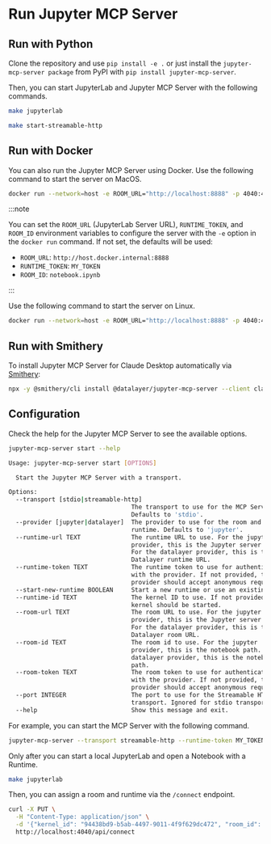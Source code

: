 # Run Jupyter MCP Server

## Run with Python

Clone the repository and use `pip install -e .` or just install the `jupyter-mcp-server package` from PyPI with `pip install jupyter-mcp-server`.

Then, you can start JupyterLab and Jupyter MCP Server with the following commands.

```bash
make jupyterlab
```

```bash
make start-streamable-http
```

## Run with Docker

You can also run the Jupyter MCP Server using Docker. Use the following command to start the server on MacOS.

```bash
docker run --network=host -e ROOM_URL="http://localhost:8888" -p 4040:4040 datalayer/jupyter-mcp-server:latest --transport streamable-http
```

:::note

You can set the `ROOM_URL` (JupyterLab Server URL), `RUNTIME_TOKEN`, and `ROOM_ID` environment variables to configure the server with the `-e` option in the `docker run` command. If not set, the defaults will be used:

- `ROOM_URL`: `http://host.docker.internal:8888`
- `RUNTIME_TOKEN`: `MY_TOKEN`
- `ROOM_ID`: `notebook.ipynb`

:::

Use the following command to start the server on Linux.

```bash
docker run --network=host -e ROOM_URL="http://localhost:8888" -p 4040:4040 datalayer/jupyter-mcp-server:latest --transport streamable-http
```

## Run with Smithery

To install Jupyter MCP Server for Claude Desktop automatically via [Smithery](https://smithery.ai/server/@datalayer/jupyter-mcp-server):

```bash
npx -y @smithery/cli install @datalayer/jupyter-mcp-server --client claude
```

## Configuration

Check the help for the Jupyter MCP Server to see the available options.

```bash
jupyter-mcp-server start --help

Usage: jupyter-mcp-server start [OPTIONS]

  Start the Jupyter MCP Server with a transport.

Options:
  --transport [stdio|streamable-http]
                                  The transport to use for the MCP Server.
                                  Defaults to 'stdio'.
  --provider [jupyter|datalayer]  The provider to use for the room and
                                  runtime. Defaults to 'jupyter'.
  --runtime-url TEXT              The runtime URL to use. For the jupyter
                                  provider, this is the Jupyter server URL.
                                  For the datalayer provider, this is the
                                  Datalayer runtime URL.
  --runtime-token TEXT            The runtime token to use for authentication
                                  with the provider. If not provided, the
                                  provider should accept anonymous requests.
  --start-new-runtime BOOLEAN     Start a new runtime or use an existing one.
  --runtime-id TEXT               The kernel ID to use. If not provided, a new
                                  kernel should be started.
  --room-url TEXT                 The room URL to use. For the jupyter
                                  provider, this is the Jupyter server URL.
                                  For the datalayer provider, this is the
                                  Datalayer room URL.
  --room-id TEXT                  The room id to use. For the jupyter
                                  provider, this is the notebook path. For the
                                  datalayer provider, this is the notebook
                                  path.
  --room-token TEXT               The room token to use for authentication
                                  with the provider. If not provided, the
                                  provider should accept anonymous requests.
  --port INTEGER                  The port to use for the Streamable HTTP
                                  transport. Ignored for stdio transport.
  --help                          Show this message and exit.
```

For example, you can start the MCP Server with the following command.

```bash
jupyter-mcp-server --transport streamable-http --runtime-token MY_TOKEN --room-url http://localhost:8888 --start-new-runtime false
```

Only after you can start a local JupyterLab and open a Notebook with a Runtime.

```bash
make jupyterlab
```

Then, you can assign a room and runtime via the `/connect` endpoint.

```bash
curl -X PUT \
  -H "Content-Type: application/json" \
  -d '{"kernel_id": "94438bd9-b5ab-4497-9011-4f9f629dc472", "room_id": "notebook.ipynb", "server_url": "http://localhost:8888", "token": "MY_TOKEN", "provider": "jupyter"}' \
  http://localhost:4040/api/connect
```
